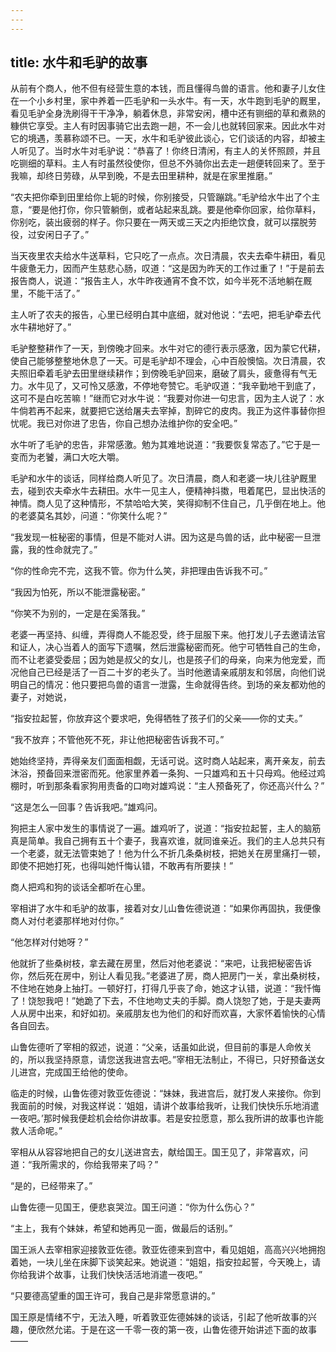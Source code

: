```yaml
---
---
---
```

title: 水牛和毛驴的故事
---




从前有个商人，他不但有经营生意的本钱，而且懂得鸟兽的语言。他和妻子儿女住在一个小乡村里，家中养着一匹毛驴和一头水牛。有一天，水牛跑到毛驴的厩里，看见毛驴全身洗刷得干干净净，躺着休息，非常安闲，槽中还有铡细的草和煮熟的糠供它享受。主人有时因事骑它出去跑一趟，不一会儿也就转回家来。因此水牛对它的境遇，羡慕称颂不已。一天，水牛和毛驴彼此谈心，它们谈话的内容，却被主人听见了。当时水牛对毛驴说：“恭喜了！你终日清闲，有主人的关怀照顾，并且吃铡细的草料。主人有时虽然役使你，但总不外骑你出去走一趟便转回来了。至于我嘛，却终日劳碌，从早到晚，不是去田里耕种，就是在家里推磨。”

“农夫把你牵到田里给你上轭的时候，你别接受，只管蹦跳。”毛驴给水牛出了个主意，“要是他打你，你只管躺倒，或者站起来乱跳。要是他牵你回家，给你草料，你别吃，装出疲弱的样子。你只要在一两天或三天之内拒绝饮食，就可以摆脱劳役，过安闲日子了。”

当天夜里农夫给水牛送草料，它只吃了一点点。次日清晨，农夫去牵牛耕田，看见牛疲惫无力，因而产生慈悲心肠，叹道：“这是因为昨天的工作过重了！”于是前去报告商人，说道：“报告主人，水牛昨夜通宵不食不饮，如今半死不活地躺在厩里，不能干活了。”

主人听了农夫的报告，心里已经明白其中底细，就对他说：“去吧，把毛驴牵去代水牛耕地好了。”

毛驴整整耕作了一天，到傍晚才回来。水牛对它的德行表示感激，因为蒙它代耕，使自己能够整整地休息了一天。可是毛驴却不理会，心中百般懊恼。次日清晨，农夫照旧牵着毛驴去田里继续耕作；到傍晚毛驴回来，磨破了肩头，疲惫得有气无力。水牛见了，又可怜又感激，不停地夸赞它。毛驴叹道：“我辛勤地干到底了，这可不是白吃苦嘛！”继而它对水牛说：“我要对你进一句忠言，因为主人说了：水牛倘若再不起来，就要把它送给屠夫去宰掉，割碎它的皮肉。我正为这件事替你担忧呢。我已对你进了忠告，你自己想办法维护你的安全吧。”

水牛听了毛驴的忠告，非常感激。勉为其难地说道：“我要恢复常态了。”它于是一变而为老饕，满口大吃大嚼。

毛驴和水牛的谈话，同样给商人听见了。次日清晨，商人和老婆一块儿往驴厩里去，碰到农夫牵水牛去耕田。水牛一见主人，便精神抖擞，甩着尾巴，显出快活的神情。商人见了这种情形，不禁哈哈大笑，笑得抑制不住自己，几乎倒在地上。他的老婆莫名其妙，问道：“你笑什么呢？”

“我发现一桩秘密的事情，但是不能对人讲。因为这是鸟兽的话，此中秘密一旦泄露，我的性命就完了。”

“你的性命完不完，这我不管。你为什么笑，非把理由告诉我不可。”

“我因为怕死，所以不能泄露秘密。”

“你笑不为别的，一定是在奚落我。”

老婆一再坚持、纠缠，弄得商人不能忍受，终于屈服下来。他打发儿子去邀请法官和证人，决心当着人的面写下遗嘱，然后泄露秘密而死。他宁可牺牲自己的生命，而不让老婆受委屈；因为她是叔父的女儿，也是孩子们的母亲，向来为他宠爱，而况他自己已经是活了一百二十岁的老头了。当时他邀请亲戚朋友和邻居，向他们说明自己的情况：他只要把鸟兽的语言一泄露，生命就得告终。到场的亲友都劝他的妻子，对她说，

“指安拉起誓，你放弃这个要求吧，免得牺牲了孩子们的父亲——你的丈夫。”

“我不放弃；不管他死不死，非让他把秘密告诉我不可。”

她始终坚持，弄得亲友们面面相觑，无话可说。这时商人站起来，离开亲友，前去沐浴，预备回来泄密而死。他家里养着一条狗、一只雄鸡和五十只母鸡。他经过鸡棚时，听到那条看家狗用责备的口吻对雄鸡说：“主人预备死了，你还高兴什么？”

“这是怎么一回事？告诉我吧。”雄鸡问。

狗把主人家中发生的事情说了一遍。雄鸡听了，说道：“指安拉起誓，主人的脑筋真是简单。我自己拥有五十个妻子，我喜欢谁，就同谁亲近。我们的主人总共只有一个老婆，就无法管束她了！他为什么不折几条桑树枝，把她关在房里痛打一顿，即使不把她打死，也得叫她忏悔认错，不敢再有所要挟！”

商人把鸡和狗的谈话全都听在心里。

宰相讲了水牛和毛驴的故事，接着对女儿山鲁佐德说道：“如果你再固执，我便像商人对付老婆那样地对付你。”

“他怎样对付她呀？”

他就折了些桑树枝，拿去藏在房里，然后对他老婆说：“来吧，让我把秘密告诉你，然后死在房中，别让人看见我。”老婆进了房，商人把房门一关，拿出桑树枝，不住地在她身上抽打。一顿好打，打得几乎丧了命，她这才认错，说道：“我忏悔了！饶恕我吧！”她跪了下去，不住地吻丈夫的手脚。商人饶恕了她，于是夫妻两人从房中出来，和好如初。亲戚朋友也为他们的和好而欢喜，大家怀着愉快的心情各自回去。

山鲁佐德听了宰相的叙述，说道：“父亲，话虽如此说，但目前的事是人命攸关的，所以我坚持原意，请您送我进宫去吧。”宰相无法制止，不得已，只好预备送女儿进宫，完成国王给他的使命。

临走的时候，山鲁佐德对敦亚佐德说：“妹妹，我进宫后，就打发人来接你。你到我面前的时候，对我这样说：‘姐姐，请讲个故事给我听，让我们快快乐乐地消遣一夜吧。’那时候我便趁机会给你讲故事。若是安拉愿意，那么我所讲的故事也许能救人活命呢。”

宰相从从容容地把自己的女儿送进宫去，献给国王。国王见了，非常喜欢，问道：“我所需求的，你给我带来了吗？”

“是的，已经带来了。”

山鲁佐德一见国王，便悲哀哭泣。国王问道：“你为什么伤心？”

“主上，我有个妹妹，希望和她再见一面，做最后的话别。”

国王派人去宰相家迎接敦亚佐德。敦亚佐德来到宫中，看见姐姐，高高兴兴地拥抱着她，一块儿坐在床脚下谈笑起来。她说道：“姐姐，指安拉起誓，今天晚上，请你给我讲个故事，让我们快快活活地消遣一夜吧。”

“只要德高望重的国王许可，我自己是非常愿意讲的。”

国王原是情绪不宁，无法入睡，听着敦亚佐德姊妹的谈话，引起了他听故事的兴趣，便欣然允诺。于是在这一千零一夜的第一夜，山鲁佐德开始讲述下面的故事——